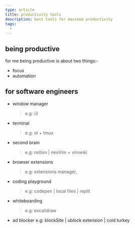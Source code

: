```yaml
---
type: article
title: productivity tools
description: best tools for maximum productivity
tags:
  -
---
```


## being productive

for me being productive is about two things:-

- focus
- automation

## for software engineers

- window manager
  > e.g: i3
- terminal
  > e.g: st + tmux
- second brain
  > e.g: notion | neoVim + vimwiki
- browser extensions
  > e.g: extensions manager,
- coding playground
  > e.g: codepen | local files | replit
- whiteboarding
  > e.g: excalidraw
- ad blocker
  e.g: blockSite | ublock extension | cold turkey
